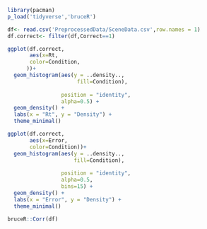 ```r
library(pacman)
p_load('tidyverse','bruceR')
```
```r
df<- read.csv('PreprocessedData/SceneData.csv',row.names = 1)
df.correct<- filter(df,Correct==1)
```

```r
ggplot(df.correct,
       aes(x=Rt,
       color=Condition,
      ))+
  geom_histogram(aes(y = ..density..,
                      fill=Condition), 
                 
                 position = "identity",
                 alpha=0.5) +
  geom_density() +
  labs(x = "Rt", y = "Density") +
  theme_minimal()
```
```r
ggplot(df.correct,
       aes(x=Error,
       color=Condition))+
  geom_histogram(aes(y = ..density..,
                     fill=Condition), 
                 
                 position = "identity",
                 alpha=0.5,
                 bins=15) +
  geom_density() +
  labs(x = "Error", y = "Density") +
  theme_minimal()
```
```r
bruceR::Corr(df)

```

